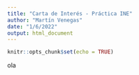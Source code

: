 ```yaml
---
title: "Carta de Interés - Práctica INE"
author: "Martín Venegas"
date: "1/6/2022"
output: html_document
---
```


```r
knitr::opts_chunk$set(echo = TRUE)
```

ola
